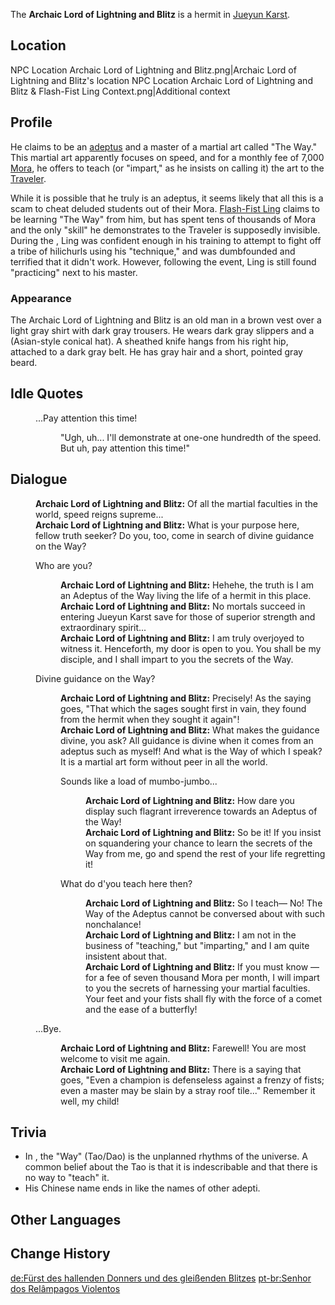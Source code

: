 {{Meta
<!-- Remove this template after adding the missing info -->
|missing_NPC_profile  = yes
}}{{About|the non-playable character|the Memories of the Heart achievement|Archaic Lord of Lightning and Blitz (Achievement)}}
{{Character Infobox
|type             = Open-World NPC
|image            = NPC Archaic Lord of Lightning and Blitz.png
|region           = Liyue
|location         = Liyue
}}
The '''Archaic Lord of Lightning and Blitz''' is a hermit in [[Jueyun Karst]].

==Location==
<gallery>
NPC Location Archaic Lord of Lightning and Blitz.png|Archaic Lord of Lightning and Blitz's location
NPC Location Archaic Lord of Lightning and Blitz & Flash-Fist Ling Context.png|Additional context
</gallery>

==Profile==
He claims to be an [[Adepti|adeptus]] and a master of a martial art called "The Way." This martial art apparently focuses on speed, and for a monthly fee of 7,000 [[Mora]], he offers to teach (or "impart," as he insists on calling it) the art to the [[Traveler]].

While it is possible that he truly is an adeptus, it seems likely that all this is a scam to cheat deluded students out of their Mora. [[Flash-Fist Ling]] claims to be learning "The Way" from him, but has spent tens of thousands of Mora and the only "skill" he demonstrates to the Traveler is supposedly invisible. During the {{Quest|Where the Light Wanes}}, Ling was confident enough in his training to attempt to fight off a tribe of hilichurls using his "technique," and was dumbfounded and terrified that it didn't work. However, following the event, Ling is still found "practicing" next to his master.

===Appearance===
The Archaic Lord of Lightning and Blitz is an old man in a brown vest over a light gray shirt with dark gray trousers. He wears dark gray slippers and a {{w|Asian conical hat|Dǒulì}} (Asian-style conical hat). A sheathed knife hangs from his right hip, attached to a dark gray belt. He has gray hair and a short, pointed gray beard.

==Idle Quotes==
{{Dialogue Start}}
: {{DIcon|Idle}} ...Pay attention this time!
:: {{A|VO Archaic Lord of Lightning and Blitz 01.ogg}} "Ugh, uh... I'll demonstrate at one-one hundredth of the speed. But uh, pay attention this time!"
{{Dialogue End}}

==Dialogue==
{{Dialogue Start}}
:'''Archaic Lord of Lightning and Blitz:''' Of all the martial faculties in the world, speed reigns supreme...
:'''Archaic Lord of Lightning and Blitz:''' What is your purpose here, fellow truth seeker? Do you, too, come in search of divine guidance on the Way?
:{{DIcon}} Who are you?
::'''Archaic Lord of Lightning and Blitz:''' Hehehe, the truth is I am an Adeptus of the Way living the life of a hermit in this place.
::'''Archaic Lord of Lightning and Blitz:''' No mortals succeed in entering Jueyun Karst save for those of superior strength and extraordinary spirit...
::'''Archaic Lord of Lightning and Blitz:''' I am truly overjoyed to witness it. Henceforth, my door is open to you. You shall be my disciple, and I shall impart to you the secrets of the Way.
:{{DIcon}} Divine guidance on the Way?
::'''Archaic Lord of Lightning and Blitz:''' Precisely! As the saying goes, "That which the sages sought first in vain, they found from the hermit when they sought it again"!
::'''Archaic Lord of Lightning and Blitz:''' What makes the guidance divine, you ask? All guidance is divine when it comes from an adeptus such as myself! And what is the Way of which I speak? It is a martial art form without peer in all the world.
::{{DIcon}} Sounds like a load of mumbo-jumbo...
:::'''Archaic Lord of Lightning and Blitz:''' How dare you display such flagrant irreverence towards an Adeptus of the Way!
:::'''Archaic Lord of Lightning and Blitz:''' So be it! If you insist on squandering your chance to learn the secrets of the Way from me, go and spend the rest of your life regretting it!
::{{DIcon}} What do d'you teach here then?
:::'''Archaic Lord of Lightning and Blitz:''' So I teach&mdash; No! The Way of the Adeptus cannot be conversed about with such nonchalance!
:::'''Archaic Lord of Lightning and Blitz:''' I am not in the business of "teaching," but "imparting," and I am quite insistent about that.
:::'''Archaic Lord of Lightning and Blitz:''' If you must know &mdash; for a fee of seven thousand Mora per month, I will impart to you the secrets of harnessing your martial faculties. Your feet and your fists shall fly with the force of a comet and the ease of a butterfly!
:{{DIcon}} ...Bye.
::'''Archaic Lord of Lightning and Blitz:''' Farewell! You are most welcome to visit me again.
::'''Archaic Lord of Lightning and Blitz:''' There is a saying that goes, "Even a champion is defenseless against a frenzy of fists; even a master may be slain by a stray roof tile..." Remember it well, my child!
{{Dialogue End}}

==Trivia==
* In {{w|Taoism}}, the "Way" (Tao/Dao) is the unplanned rhythms of the universe. A common belief about the Tao is that it is indescribable and that there is no way to "teach" it.
* His Chinese name ends in {{zh|真君|rm=zhēnjūn}} like the names of other adepti.

==Other Languages==
{{Other Languages
|en      = Archaic Lord of Lightning and Blitz
|zhs     = 霹雳闪雷真君
|zhs_rm  = Pīlì Shǎnléi Zhēnjūn
|zht     = 霹靂閃雷真君
|zht_rm  = Pīlì Shǎnléi Zhēnjūn
|zh_tl   = 
|ja      = 霹靂閃雷真君
|ja_rm   = Hekireki Senrai Shinkun{{Assumed}}
|ja_tl   = 
|ko      = 벽력섬뢰진군
|ko_rm   = Byeokryeokseomroejingun
|ko_tl   = The Perfected Lord Who Shining as Thunder and Lightning
|es      = Amo de los Relámpagos Violentos
|es_tl   = Master of Violent Lightning
|fr      = Seigneur de la foudre et de l'éclair
|fr_tl   = Lord of Thunderbolt and Lightning
|ru      = Владыка грома
|ru_tl   = Lord of Thunder
|th      = จักรพรรดิแห่งสายฟ้าฟาด
|th_rm   = 
|th_tl   = 
|vi      = Phích Lịch Chân Quân
|vi_tl   = 
|de      = Fürst des hallenden Donners und des gleißenden Blitzes
|de_tl   = Prince of Reverberating Thunder and Gleaming Lightning
|id      = Archaic Lord of Lightning and Blitz
|pt      = Senhor dos Relâmpagos Violentos
|pt_tl   = 
|tr      = Yıldırım ve Tahribatın Kadim Hükümdarı
|tr_tl   = Ancient Ruler of Lightning and Destruction
|it      = Arcaico signore dei tuoni e dei fulmini
|it_tl   = 
}}

==Change History==
{{Change History|1.0}}

[[de:Fürst des hallenden Donners und des gleißenden Blitzes]]
[[pt-br:Senhor dos Relâmpagos Violentos]]